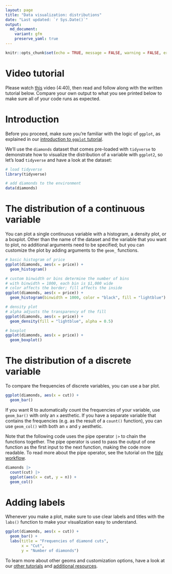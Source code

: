 ```yaml
---
layout: page
title: "Data visualization: distributions"
date: "Last updated: `r Sys.Date()`"
output:
  md_document:
    variant: gfm
    preserve_yaml: true
---
```


```r
knitr::opts_chunk$set(echo = TRUE, message = FALSE, warning = FALSE, error = FALSE)
```

# Video tutorial

Please watch [this](https://vimeo.com/1011773578/3fc4a9fa21) video (4:40), then read and follow along with the written tutorial below.
Compare your own output to what you see printed below to make sure all of your code runs as expected.

# Introduction

Before you proceed, make sure you're familiar with the logic of `ggplot`, as explained in our [introduction to `ggplot` tutorial](../r_ggplot_intro).

We'll use the `diamonds` dataset that comes pre-loaded with `tidyverse` to demonstrate how to visualize the distribution of a variable with `ggplot2`, so let's load `tidyverse` and have a look at the dataset:

```r
# load tidyverse
library(tidyverse)

# add diamonds to the environment
data(diamonds)
```

# The distribution of a continuous variable

You can plot a single continuous variable with a histogram, a density plot, or a boxplot.
Other than the name of the dataset and the variable that you want to plot, no additional arguments need to be specified; but you can customize the plot by adding arguments to the `geom_` functions.

```r
# basic histogram of price
ggplot(diamonds, aes(x = price)) +
  geom_histogram()

# custom binwidth or bins determine the number of bins
# with binwidth = 1000, each bin is $1,000 wide
# color affects the border; fill affects the inside
ggplot(diamonds, aes(x = price)) +
  geom_histogram(binwidth = 1000, color = "black", fill = "lightblue")

# density plot
# alpha adjusts the transparency of the fill
ggplot(diamonds, aes(x = price)) +
  geom_density(fill = "lightblue", alpha = 0.5)

# boxplot
ggplot(diamonds, aes(x = price)) +
  geom_boxplot()
```

# The distribution of a discrete variable

To compare the frequencies of discrete variables, you can use a bar plot.

```r
ggplot(diamonds, aes(x = cut)) +
  geom_bar()
```

If you want R to automatically count the frequencies of your variable, use `geom_bar()` with only an `x` aesthetic.
If you have a separate variable that contains the frequencies (e.g. as the result of a `count()` function), you can use `geom_col()` with both an `x` and `y` aesthetic.

Note that the following code uses the pipe operator `|>` to chain the functions together.
The pipe operator is used to pass the output of one function as the first input to the next function, making the code more readable.
To read more about the pipe operator, see the tutorial on the [tidy workflow](../r_intro_workflow).

```r
diamonds |> 
  count(cut) |> 
  ggplot(aes(x = cut, y = n)) +
  geom_col()
```

# Adding labels

Whenever you make a plot, make sure to use clear labels and titles with the `labs()` function to make your visualization easy to understand.

```r
ggplot(diamonds, aes(x = cut)) +
  geom_bar() +
  labs(title = "Frequencies of diamond cuts",
       x = "Cut",
       y = "Number of diamonds")
```

To learn more about other geoms and customization options, have a look at our [other tutorials](../) and [additional resources](../links#Help with `ggplot`).